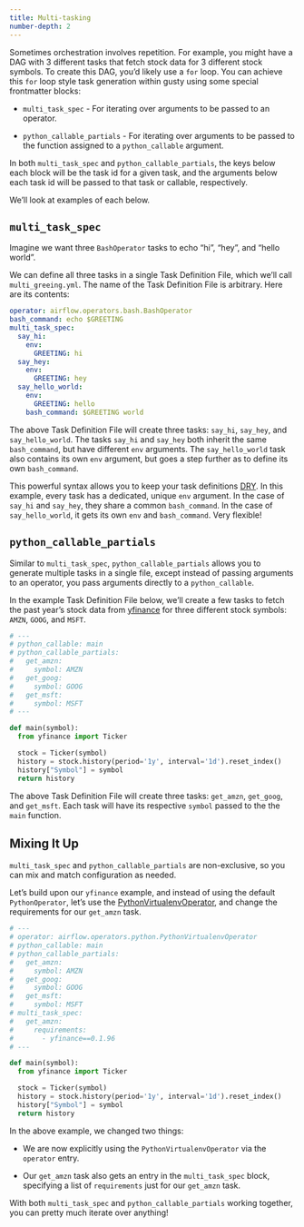 ```yaml
---
title: Multi-tasking
number-depth: 2
---
```


Sometimes orchestration involves repetition. For example, you might have a DAG with 3 different tasks that fetch stock data for 3 different stock symbols. To create this DAG, you'd likely use a `for` loop. You can achieve this `for` loop style task generation within gusty using some special frontmatter blocks:

- `multi_task_spec` - For iterating over arguments to be passed to an operator.

- `python_callable_partials` - For iterating over arguments to be passed to the function assigned to a `python_callable` argument.

In both `multi_task_spec` and `python_callable_partials`, the keys below each block will be the task id for a given task, and the arguments below each task id will be passed to that task or callable, respectively.

We'll look at examples of each below.

## `multi_task_spec`

Imagine we want three `BashOperator` tasks to echo "hi", "hey", and "hello world".

We can define all three tasks in a single Task Definition File, which we'll call `multi_greeing.yml`. The name of the Task Definition File is arbitrary. Here are its contents:

```yaml
operator: airflow.operators.bash.BashOperator
bash_command: echo $GREETING
multi_task_spec:
  say_hi:
    env:
      GREETING: hi
  say_hey:
    env:
      GREETING: hey
  say_hello_world:
    env:
      GREETING: hello
    bash_command: $GREETING world
```

The above Task Definition File will create three tasks: `say_hi`, `say_hey`, and `say_hello_world`. The tasks `say_hi` and `say_hey` both inherit the same `bash_command`, but have different `env` arguments. The `say_hello_world` task also contains its own `env` argument, but goes a step further as to define its own `bash_command`.

This powerful syntax allows you to keep your task definitions [DRY](https://en.wikipedia.org/wiki/Don%27t_repeat_yourself). In this example, every task has a dedicated, unique `env` argument. In the case of `say_hi` and `say_hey`, they share a common `bash_command`. In the case of `say_hello_world`, it gets its own `env` and `bash_command`. Very flexible!

## `python_callable_partials`

Similar to `multi_task_spec`, `python_callable_partials` allows you to generate multiple tasks in a single file, except instead of passing arguments to an operator, you pass arguments directly to a `python_callable`.

In the example Task Definition File below, we'll create a few tasks to fetch the past year's stock data from [yfinance](https://pypi.org/project/yfinance/) for three different stock symbols: `AMZN`, `GOOG`, and `MSFT`.

```python
# ---
# python_callable: main
# python_callable_partials:
#   get_amzn:
#     symbol: AMZN
#   get_goog:
#     symbol: GOOG
#   get_msft:
#     symbol: MSFT
# ---

def main(symbol):
  from yfinance import Ticker

  stock = Ticker(symbol)
  history = stock.history(period='1y', interval='1d').reset_index()
  history["Symbol"] = symbol
  return history
```

The above Task Definition File will create three tasks: `get_amzn`, `get_goog`, and `get_msft`. Each task will have its respective `symbol` passed to the the `main` function.

## Mixing It Up

`multi_task_spec` and `python_callable_partials` are non-exclusive, so you can mix and match configuration as needed.

Let's build upon our `yfinance` example, and instead of using the default `PythonOperator`, let's use the [PythonVirtualenvOperator](https://airflow.apache.org/docs/apache-airflow/stable/_api/airflow/operators/python/index.html#airflow.operators.python.PythonVirtualenvOperator), and change the requirements for our `get_amzn` task.

```python
# ---
# operator: airflow.operators.python.PythonVirtualenvOperator
# python_callable: main
# python_callable_partials:
#   get_amzn:
#     symbol: AMZN
#   get_goog:
#     symbol: GOOG
#   get_msft:
#     symbol: MSFT
# multi_task_spec:
#   get_amzn:
#     requirements:
#       - yfinance==0.1.96
# ---

def main(symbol):
  from yfinance import Ticker

  stock = Ticker(symbol)
  history = stock.history(period='1y', interval='1d').reset_index()
  history["Symbol"] = symbol
  return history
```

In the above example, we changed two things:

- We are now explicitly using the `PythonVirtualenvOperator` via the `operator` entry.

- Our `get_amzn` task also gets an entry in the `multi_task_spec` block, specifying a list of `requirements` just for our `get_amzn` task.

With both `multi_task_spec` and `python_callable_partials` working together, you can pretty much iterate over anything!
